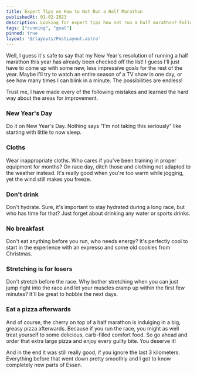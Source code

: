 ```yaml
---
title: Expert Tips on How to Not Run a Half Marathon
publishedAt: 01-02-2023
description: Looking for expert tips how not run a half marathon? Follow these expert tips. Whether you're a seasoned runner or just starting out, these tips will ensure you don't even make it to the starting line. Happy running!
tags: ["running", "goal"]
pinned: true
layout: '@/layouts/PostLayout.astro'
---
```


Well, I guess it's safe to say that my New Year's resolution of running a half marathon this year has already been checked off the list! I guess I'll just have to come up with some new, less impressive goals for the rest of the year. Maybe I'll try to watch an entire season of a TV show in one day, or see how many times I can blink in a minute. The possibilities are endless!

Trust me, I have made every of the following mistakes and learned the hard way about the areas for improvement. 

### New Year's Day
Do it on New Year's Day. Nothing says "I'm not taking this seriously" like starting with little to now sleep. 

### Cloths
Wear inappropriate cloths. Who cares if you've been training in proper equipment for months? On race day, ditch those and clothing not adapted to the weather instead. It's really good when you're too warm while jogging, yet the wind still makes you freeze. 

### Don't drink
Don't hydrate. Sure, it's important to stay hydrated during a long race, but who has time for that? Just forget about drinking any water or sports drinks. 

### No breakfast
Don't eat anything before you run, who needs energy? It's perfectly cool to start in the experience with an expresso and some old cookies from Christmas. 

### Stretching is for losers
Don't stretch before the race. Why bother stretching when you can just jump right into the race and let your muscles cramp up within the first few minutes? It'll be great to hobble the next days.

### Eat a pizza afterwards
And of course, the cherry on top of a half marathon is indulging in a big, greasy pizza afterwards. Because if you run the race, you might as well treat yourself to some delicious, carb-filled comfort food. So go ahead and order that extra large pizza and enjoy every guilty bite. You deserve it!

And in the end it was still really good, if you ignore the last 3 kilometers. Everything before that went down pretty smoothly and I got to know completely new parts of Essen. 


<div class="strava-embed-placeholder w-full" data-embed-type="activity" data-embed-id="8320218564"></div><script src="https://strava-embeds.com/embed.js"></script>